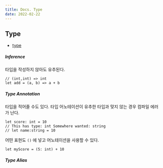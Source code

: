 ```yaml
---
title: Docs. Type
date: 2022-02-22
---
```


## Type

- [type](https://rescript-lang.org/docs/manual/latest/type)

##### Inference

타입을 작성하지 않아도 유추된다.

```Reason
// (int,int) => int
let add = (a, b) => a + b
```

##### Type Annotation

타입을 적어줄 수도 있다. 타입 어노테이션이 유추한 타입과 맞지 않는 경우 컴파일 에러가 난다.

```Reason
let score: int = 10
// This has type: int Somewhere wanted: string
// let name:string = 10
```

어떤 표현도 `()` 에 넣고 어노테이션을 사용할 수 있다.

```
let myScore = (5: int) + 10
```

##### Type Alias
